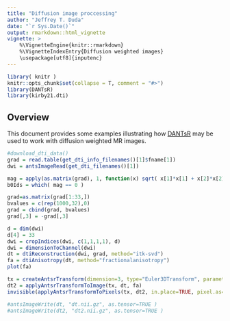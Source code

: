 ```yaml
---
title: "Diffusion image proccessing"
author: "Jeffrey T. Duda"
date: "`r Sys.Date()`"
output: rmarkdown::html_vignette
vignette: >
    %\VignetteEngine{knitr::rmarkdown}
    %\VignetteIndexEntry{Diffusion weighted images}
    \usepackage[utf8]{inputenc}
---
```


```r
library( knitr )
knitr::opts_chunk$set(collapse = T, comment = "#>")
library(DANTsR)
library(kirby21.dti)

```

## Overview
This document provides some examples illustrating how [DANTsR](https://github.com/jeffduda/DANTsR)
may be used to work with diffusion weighted MR images.

```r

#download_dti_data()
grad = read.table(get_dti_info_filenames()[1]$fname[1])
dwi = antsImageRead(get_dti_filenames()[1])

mag = apply(as.matrix(grad), 1, function(x) sqrt( x[1]*x[1] + x[2]*x[2] + x[3]*x[3] ) )
b0Ids = which( mag == 0 )

grad=as.matrix(grad[1:33,])
bvalues = c(rep(1000,32),0)
grad = cbind(grad, bvalues)
grad[,3] = -grad[,3]

d = dim(dwi)
d[4] = 33
dwi = cropIndices(dwi, c(1,1,1,1), d)
dwi = dimensionToChannel(dwi)
dt = dtiReconstruction(dwi, grad, method="itk-svd")
fa = dtiAnisotropy(dt, method="fractionalanisotropy")
plot(fa)

tx = createAntsrTransform(dimension=3, type="Euler3DTransform", parameters=c(0,0,0.261799,20,-30,0))
dt2 = applyAntsrTransformToImage(tx, dt, fa)
invisible(applyAntsrTransformToPixels(tx, dt2, in.place=TRUE, pixel.as="diffusiontensor"))

#antsImageWrite(dt, "dt.nii.gz", as.tensor=TRUE )
#antsImageWrite(dt2, "dt2.nii.gz", as.tensor=TRUE )
```
